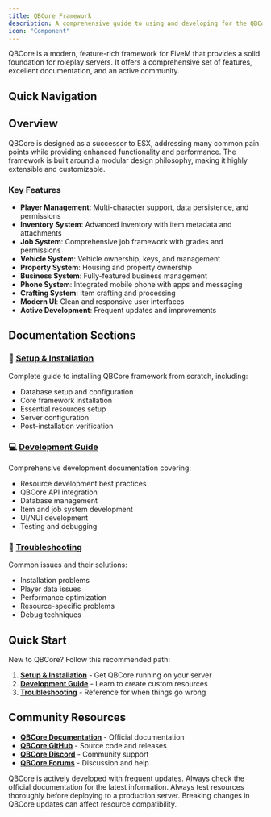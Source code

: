```yaml
---
title: QBCore Framework
description: A comprehensive guide to using and developing for the QBCore framework.
icon: "Component"
---
```


QBCore is a modern, feature-rich framework for FiveM that provides a solid foundation for roleplay servers. It offers a comprehensive set of features, excellent documentation, and an active community.

## Quick Navigation

<Cards>
  <Card 
    title="Setup & Installation" 
    href="/docs/frameworks/qbcore/setup"
    description="Complete guide to installing and configuring QBCore framework from scratch."
  />
  <Card 
    title="Development Guide" 
    href="/docs/frameworks/qbcore/development"
    description="Learn how to create custom resources and integrate with QBCore systems."
  />
  <Card 
    title="Troubleshooting" 
    href="/docs/frameworks/qbcore/troubleshooting"
    description="Common issues and solutions for QBCore framework problems."
  />
</Cards>

## Overview

QBCore is designed as a successor to ESX, addressing many common pain points while providing enhanced functionality and performance. The framework is built around a modular design philosophy, making it highly extensible and customizable.

### Key Features

- **Player Management**: Multi-character support, data persistence, and permissions
- **Inventory System**: Advanced inventory with item metadata and attachments
- **Job System**: Comprehensive job framework with grades and permissions
- **Vehicle System**: Vehicle ownership, keys, and management
- **Property System**: Housing and property ownership
- **Business System**: Fully-featured business management
- **Phone System**: Integrated mobile phone with apps and messaging
- **Crafting System**: Item crafting and processing
- **Modern UI**: Clean and responsive user interfaces
- **Active Development**: Frequent updates and improvements

## Documentation Sections

### 🚀 [Setup & Installation](/docs/frameworks/qbcore/setup)
Complete guide to installing QBCore framework from scratch, including:
- Database setup and configuration
- Core framework installation
- Essential resources setup
- Server configuration
- Post-installation verification

### 💻 [Development Guide](/docs/frameworks/qbcore/development)
Comprehensive development documentation covering:
- Resource development best practices
- QBCore API integration
- Database management
- Item and job system development
- UI/NUI development
- Testing and debugging

### 🔧 [Troubleshooting](/docs/frameworks/qbcore/troubleshooting)
Common issues and their solutions:
- Installation problems
- Player data issues
- Performance optimization
- Resource-specific problems
- Debug techniques

## Quick Start

New to QBCore? Follow this recommended path:

1. **[Setup & Installation](/docs/frameworks/qbcore/setup)** - Get QBCore running on your server
2. **[Development Guide](/docs/frameworks/qbcore/development)** - Learn to create custom resources
3. **[Troubleshooting](/docs/frameworks/qbcore/troubleshooting)** - Reference for when things go wrong

## Community Resources

- **[QBCore Documentation](https://docs.qbcore.org/)** - Official documentation
- **[QBCore GitHub](https://github.com/qbcore-framework)** - Source code and releases  
- **[QBCore Discord](https://discord.gg/qbcore)** - Community support
- **[QBCore Forums](https://forum.cfx.re/t/qbcore-framework/4116649)** - Discussion and help

<Callout type="info">
  QBCore is actively developed with frequent updates. Always check the official documentation for the latest information.
</Callout>

<Callout type="warning">
  Always test resources thoroughly before deploying to a production server. Breaking changes in QBCore updates can affect resource compatibility.
</Callout>
